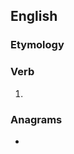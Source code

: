 ==English==

===Etymology===
{{suffix|en|ought|eth|nocat=1}}

===Verb===
{{head|en|verb form}}

# {{lb|en|nonstandard|pseudo-archaic|hypercorrect}} {{en-third-person singular of|ought}}

===Anagrams===
* {{anagrams|en|a=eghhottu|thoughte}}